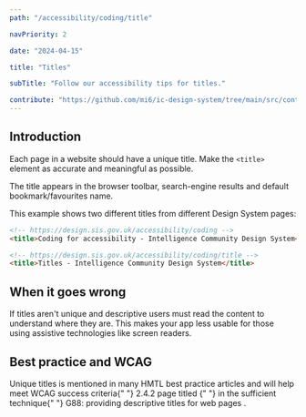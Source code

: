 ```yaml
---
path: "/accessibility/coding/title"

navPriority: 2

date: "2024-04-15"

title: "Titles"

subTitle: "Follow our accessibility tips for titles."

contribute: "https://github.com/mi6/ic-design-system/tree/main/src/content/structured/accessibility/coding/title.mdx"
---
```



## Introduction

Each page in a website should have a unique title. Make the `<title>` element as accurate and meaningful as possible.

The title appears in the browser toolbar, search-engine results and default bookmark/favourites name.

This example shows two different titles from different Design System pages:

```html
<!-- https://design.sis.gov.uk/accessibility/coding -->
<title>Coding for accessibility - Intelligence Community Design System</title>

<!-- https://design.sis.gov.uk/accessibility/coding/title -->
<title>Titles - Intelligence Community Design System</title>
```

<IcAlert
  heading="Single Page Apps (SPAs)"
  variant="warning"
  message="In single-page apps, make sure you dynamically update the page title."
/>

## When it goes wrong

If titles aren't unique and descriptive users must read the content to understand where they are. This makes your app less usable for those using assistive technologies like screen readers.

## Best practice and WCAG

<p>
  Unique titles is mentioned in many HMTL best practice articles and will help
  meet WCAG success criteria{" "}
  <ic-link
    target="_blank"
    href="https://www.w3.org/WAI/WCAG22/quickref/?showtechniques=242#page-titled"
    rel="noreferer noopener nofollow"
    id="fn-1"
  >
    2.4.2 page titled
  </ic-link>{" "}
  in the sufficient technique{" "}
  <ic-link
    target="_blank"
    href="https://www.w3.org/WAI/WCAG22/Techniques/general/G88.html"
    rel="noreferer noopener nofollow"
    id="fn-1"
  >
    G88: providing descriptive titles for web pages
  </ic-link>
  .
</p>
